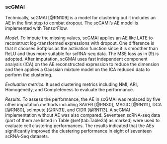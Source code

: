 
### scGMAI  {#ch-5-1-5}

Technically, scGMAI [@RN109]<!--[58]--> is a model for clustering but it includes an AE in the first step to combat dropout. The scGAMI’s AE model is implemented with TensorFlow. 

*Model. * To impute the missing values, scGMAI applies an AE like LATE to reconstruct log-transformed expressions with dropout. One difference is that it chooses Softplus as the activation function since it is smoother than ReLU and thus more suitable for scRNA-seq data. The MSE loss as in (9) is adopted. 
After imputation, scGMAI uses fast independent component analysis (ICA) on the AE reconstructed expression to reduce the dimension and then applies a Gaussian mixture model on the ICA reduced data to perform the clustering. 

*Evaluation metrics.* It used clustering metrics including NMI, ARI, Homogeneity, and Completeness to evaluate the performance. 

*Results.* To assess the performance, the AE in scGMAI was replaced by five other imputation methods including SAVER [@RN30]<!--[32]-->, MAGIC [@RN111]<!--[55]-->, DCA [@RN80]<!--[23]-->, scImpute [@RN31]<!--[33]-->, and CIDR [@RN113]<!--[59]-->. A scGMAI implementation without AE was also compared. Seventeen scRNA-seq data (part of them are listed in Table \@ref(tab:Table2a) as marked) were used to evaluate cell clustering performances. The results indicated that the AEs significantly improved the clustering performance in eight of seventeen scRNA-Seq datasets.
